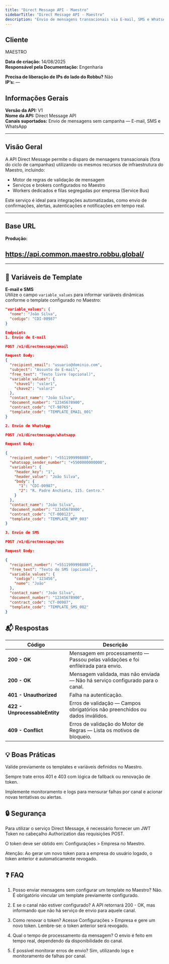 ```yaml
---
title: "Direct Message API - Maestro"
sidebarTitle: "Direct Message API - Maestro"
description: "Envio de mensagens transacionais via E-mail, SMS e WhatsApp usando a infraestrutura do Maestro."
---
```


## Cliente

MAESTRO

**Data de criação:** 14/08/2025\
**Responsável pela Documentação:** Engenharia

**Precisa de liberação de IPs do lado do Robbu?** Não\
**IP’s:** —

## Informações Gerais

**Versão da API:** V1\
**Nome da API:** Direct Message API\
**Canais suportados:** Envio de mensagens sem campanha — E-mail, SMS e WhatsApp

---

## Visão Geral

A API Direct Message permite o disparo de mensagens transacionais (fora do ciclo de campanhas) utilizando os mesmos recursos de infraestrutura do Maestro, incluindo:

- Motor de regras de validação de mensagem
- Serviços e brokers configurados no Maestro
- Workers dedicados e filas segregadas por empresa (Service Bus)

Este serviço é ideal para integrações automatizadas, como envio de confirmações, alertas, autenticações e notificações em tempo real.

---

## Base URL

**Produção:**

## https://api.common.maestro.robbu.global/

---

## 🧩 Variáveis de Template

**E-mail e SMS**\
Utilize o campo `variable_values` para informar variáveis dinâmicas conforme o template configurado no Maestro:

```json
"variable_values": {
  "nome": "João Silva",
  "codigo": "CDI-00987"
}

Endpoints
1. Envio de E-mail

POST /v1/directmessage/email

Request Body:
{
  "recipient_email": "usuario@dominio.com",
  "subject": "Assunto do E-mail",
  "free_text": "Texto livre (opcional)",
  "variable_values": {
    "chave1": "valor1",
    "chave2": "valor2"
  },
  "contact_name": "João Silva",
  "document_number": "12345678900",
  "contract_code": "CT-98765",
  "template_code": "TEMPLATE_EMAIL_001"
}

2. Envio de WhatsApp

POST /v1/directmessage/whatsapp

Request Body:

{
  "recipient_number": "+5511999998888",
  "whatsapp_sender_number": "+5500000000000",
  "variables": {
    "header_key": "1",
    "header_value": "João Silva",
    "body": {
      "1": "CDI-00987",
      "2": "R. Padre Anchieta, 115. Centro."
    }
  },
  "contact_name": "João Silva",
  "document_number": "12345678900",
  "contract_code": "CT-000123",
  "template_code": "TEMPLATE_WPP_003"
}

3. Envio de SMS

POST /v1/directmessage/sms

Request Body:

{
  "recipient_number": "+5511999998888",
  "free_text": "Texto do SMS (opcional)",
  "variable_values": {
    "codigo": "123456",
    "nome": "João"
  },
  "contact_name": "João Silva",
  "document_number": "12345678900",
  "contract_code": "CT-00987",
  "template_code": "TEMPLATE_SMS_002"
}

```
## 📬 Respostas

| Código                        | Descrição                                                                         |
| ----------------------------- | --------------------------------------------------------------------------------- |
| **200 - OK**                  | Mensagem em processamento — Passou pelas validações e foi enfileirada para envio. |
| **200 - OK**                  | Mensagem validada, mas não enviada — Não há serviço configurado para o canal.     |
| **401 - Unauthorized**        | Falha na autenticação.                                                            |
| **422 - UnprocessableEntity** | Erros de validação — Campos obrigatórios não preenchidos ou dados inválidos.      |
| **409 - Conflict**            | Erros de validação do Motor de Regras — Lista os motivos de bloqueio.             |


## 💡 Boas Práticas

Valide previamente os templates e variáveis definidos no Maestro.

Sempre trate erros 401 e 403 com lógica de fallback ou renovação de token.

Implemente monitoramento e logs para mensurar falhas por canal e acionar novas tentativas ou alertas.

## 🔒 Segurança

Para utilizar o serviço Direct Message, é necessário fornecer um JWT Token no cabeçalho Authorization das requisições POST.

O token deve ser obtido em:
Configurações > Empresa no Maestro.

Atenção: Ao gerar um novo token para a empresa do usuário logado, o token anterior é automaticamente revogado.

## ❓ FAQ

1. Posso enviar mensagens sem configurar um template no Maestro?
Não. É obrigatório vincular um template previamente configurado.

2. E se o canal não estiver configurado?
A API retornará 200 - OK, mas informando que não há serviço de envio para aquele canal.

3. Como renovar o token?
Acesse Configurações > Empresa e gere um novo token. Lembre-se: o token anterior será revogado.

4. Qual o tempo de processamento da mensagem?
O envio é feito em tempo real, dependendo da disponibilidade do canal.

5. É possível monitorar erros de envio?
Sim, utilizando logs e monitoramento de falhas por canal.